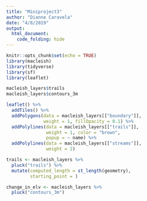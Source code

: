 ```yaml
---
title: "Miniproject3"
author: "Dianne Caravela"
date: "4/8/2019"
output:   
  html_document:
    code_folding: hide
---
```


```r
knitr::opts_chunk$set(echo = TRUE)
library(macleish)
library(tidyverse)
library(sf)
library(leaflet)
```

```r
macleish_layers$trails
macleish_layers$contours_3m

leaflet() %>%
  addTiles() %>%
  addPolygons(data = macleish_layers[["boundary"]], 
              weight = 1, fillOpacity = 0.1) %>%
  addPolylines(data = macleish_layers[["trails"]], 
               weight = 1, color = "brown",
               popup = ~ name) %>%
  addPolylines(data = macleish_layers[["streams"]], 
               weight = 2)
```


```r
trails <- macleish_layers %>%
  pluck("trails") %>%
  mutate(computed_length = st_length(geometry),
         starting_point = )

change_in_elv <- macleish_layers %>%
  pluck("contours_3m")
```